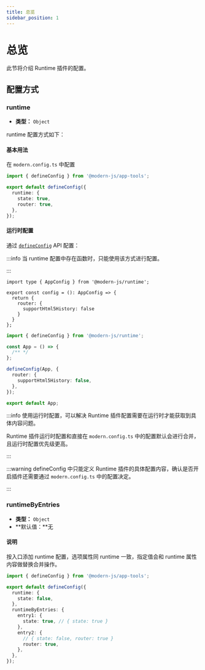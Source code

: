 ```yaml
---
title: 总览
sidebar_position: 1
---
```


# 总览

此节将介绍 Runtime 插件的配置。

## 配置方式

### runtime

- **类型：** `Object`

runtime 配置方式如下：

#### 基本用法

在 `modern.config.ts` 中配置

```ts title="modern.config.ts"
import { defineConfig } from '@modern-js/app-tools';

export default defineConfig({
  runtime: {
    state: true,
    router: true,
  },
});
```

#### 运行时配置

通过 [`defineConfig`](/apis/app/runtime/app/define-config) API 配置：

:::info
当 runtime 配置中存在函数时，只能使用该方式进行配置。

:::


<Tabs>
  <TabItem value="layout" label="约定式路由" default>

```tsx title="src/routes/layout.tsx"
import type { AppConfig } from '@modern-js/runtime';

export const config = (): AppConfig => {
  return {
    router: {
      supportHtml5History: false
    }
  }
};
```

  </TabItem>

  <TabItem value="app" label="自控路由">

```ts title="src/App.tsx"
import { defineConfig } from '@modern-js/runtime';

const App = () => {
  /** */
};

defineConfig(App, {
  router: {
    supportHtml5History: false,
  },
});

export default App;
```

  </TabItem>
</Tabs>

:::info
使用运行时配置，可以解决 Runtime 插件配置需要在运行时才能获取到具体内容问题。

Runtime 插件运行时配置和直接在 `modern.config.ts` 中的配置默认会进行合并，且运行时配置优先级更高。

:::

:::warning
defineConfig 中只能定义 Runtime 插件的具体配置内容，确认是否开启插件还需要通过 `modern.config.ts` 中的配置决定。

:::

### runtimeByEntries

- **类型：** `Object`
- **默认值：**无

#### 说明

按入口添加 runtime 配置，选项属性同 runtime 一致，指定值会和 runtime 属性内容做替换合并操作。

```ts title="modern.config.ts"
import { defineConfig } from '@modern-js/app-tools';

export default defineConfig({
  runtime: {
    state: false,
  },
  runtimeByEntries: {
    entry1: {
      state: true, // { state: true }
    },
    entry2: {
      // { state: false, router: true }
      router: true,
    },
  },
});
```
